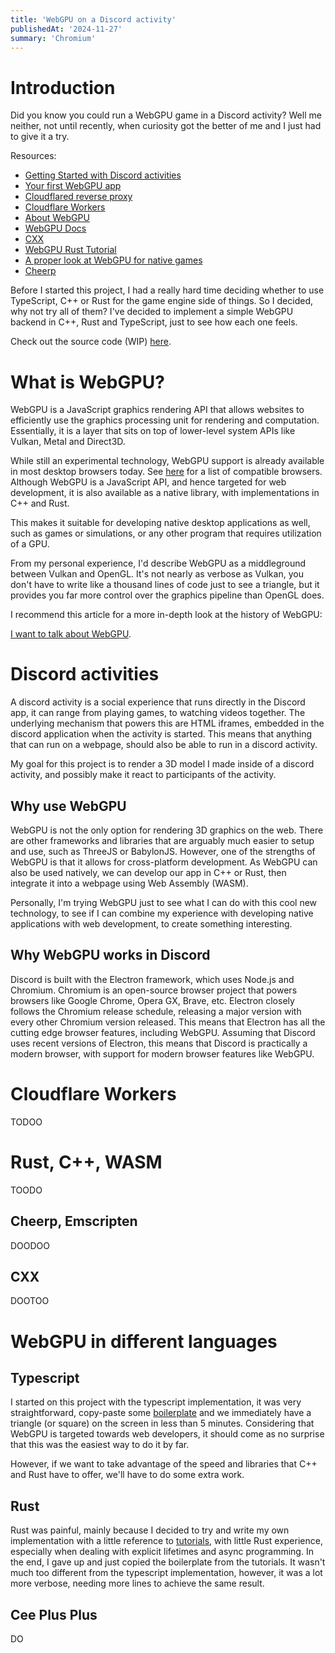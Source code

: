 ```yaml
---
title: 'WebGPU on a Discord activity'
publishedAt: '2024-11-27'
summary: 'Chromium'
---
```


# Introduction

Did you know you could run a WebGPU game in a Discord activity? Well me neither, not until recently, when curiosity got the better of me and I just had to give it a try.

Resources:
- [Getting Started with Discord activities](https://discord.com/developers/docs/activities/building-an-activity)
- [Your first WebGPU app](https://codelabs.developers.google.com/your-first-webgpu-app)
- [Cloudflared reverse proxy](https://developers.cloudflare.com/cloudflare-one/connections/connect-networks/get-started/create-local-tunnel/)
- [Cloudflare Workers](https://developers.cloudflare.com/workers/get-started/dashboard/)
- [About WebGPU](https://cohost.org/mcc/post/1406157-i-want-to-talk-about-webgpu)
- [WebGPU Docs](https://www.w3.org/TR/webgpu/)
- [CXX](https://cxx.rs/tutorial.html)
- [WebGPU Rust Tutorial](https://sotrh.github.io/learn-wgpu/)
- [A proper look at WebGPU for native games](https://www.youtube.com/watch?v=DdMl4E7xQEY)
- [Cheerp](https://cheerp.io/docs/getting-started/tour)

Before I started this project, I had a really hard time deciding whether to use TypeScript, C++ or Rust for the game engine side of things. So I decided, why not try all of them?
I've decided to implement a simple WebGPU backend in C++, Rust and TypeScript, just to see how each one feels.

Check out the source code (WIP) [here](https://github.com/ksxjltze/discord-webgpu-activity).

# What is WebGPU?
WebGPU is a JavaScript graphics rendering API that allows websites to efficiently use the graphics processing unit for rendering and computation.
Essentially, it is a layer that sits on top of lower-level system APIs like Vulkan, Metal and Direct3D.

While still an experimental technology, WebGPU support is already available in most desktop browsers today. See [here](https://developer.mozilla.org/en-US/docs/Web/API/WebGPU_API#browser_compatibility) for a list of compatible browsers.
Although WebGPU is a JavaScript API, and hence targeted for web development, it is also available as a native library, with implementations in C++ and Rust.

This makes it suitable for developing native desktop applications as well, such as games or simulations, or any other program that requires utilization of a GPU.

From my personal experience, I'd describe WebGPU as a middleground between Vulkan and OpenGL. 
It's not nearly as verbose as Vulkan, you don't have to write like a thousand lines of code just to see a triangle, but it provides you far more control over the graphics pipeline than OpenGL does.

I recommend this article for a more in-depth look at the history of WebGPU:

[I want to talk about WebGPU](https://cohost.org/mcc/post/1406157-i-want-to-talk-about-webgpu).

# Discord activities
A discord activity is a social experience that runs directly in the Discord app, it can range from playing games, to watching videos together.
The underlying mechanism that powers this are HTML iframes, embedded in the discord application when the activity is started.
This means that anything that can run on a webpage, should also be able to run in a discord activity.

My goal for this project is to render a 3D model I made inside of a discord activity, and possibly make it react to participants of the activity.

## Why use WebGPU
WebGPU is not the only option for rendering 3D graphics on the web. There are other frameworks and libraries that are arguably much easier to setup and use, such as ThreeJS or BabylonJS.
However, one of the strengths of WebGPU is that it allows for cross-platform development. As WebGPU can also be used natively, we can develop our app in C++ or Rust, then integrate it into a webpage using Web Assembly (WASM).

Personally, I'm trying WebGPU just to see what I can do with this cool new technology, to see if I can combine my experience with developing native applications with web development, to create something interesting.

## Why WebGPU works in Discord
Discord is built with the Electron framework, which uses Node.js and Chromium. Chromium is an open-source browser project that powers browsers like Google Chrome, Opera GX, Brave, etc.
Electron closely follows the Chromium release schedule, releasing a major version with every other Chromium version released. This means that Electron has all the cutting edge browser features, including WebGPU.
Assuming that Discord uses recent versions of Electron, this means that Discord is practically a modern browser, with support for modern browser features like WebGPU.

# Cloudflare Workers
TODOO

# Rust, C++, WASM
TOODO

## Cheerp, Emscripten
DOODOO

## CXX
DOOTOO

# WebGPU in different languages

## Typescript
I started on this project with the typescript implementation, it was very straightforward, copy-paste some [boilerplate](https://codelabs.developers.google.com/your-first-webgpu-app) and we immediately have a triangle (or square) on the screen in less than 5 minutes.
Considering that WebGPU is targeted towards web developers, it should come as no surprise that this was the easiest way to do it by far.

However, if we want to take advantage of the speed and libraries that C++ and Rust have to offer, we'll have to do some extra work.

## Rust
Rust was painful, mainly because I decided to try and write my own implementation with a little reference to [tutorials](https://sotrh.github.io/learn-wgpu/), with little Rust experience, especially when dealing with explicit lifetimes and async programming.
In the end, I gave up and just copied the boilerplate from the tutorials. It wasn't much too different from the typescript implementation, however, it was a lot more verbose, needing more lines to achieve the same result.

## Cee Plus Plus
DO